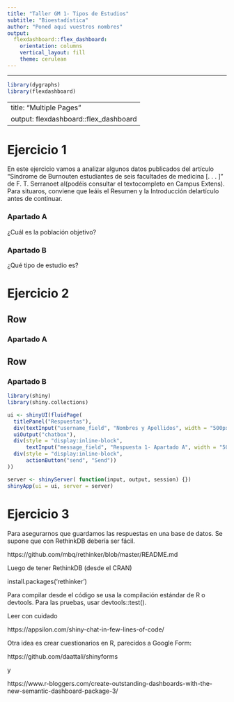 ```yaml
---
title: "Taller GM 1- Tipos de Estudios"
subtitle: "Bioestadística"
author: "Poned aquí vuestros nombres"
output: 
  flexdashboard::flex_dashboard:
    orientation: columns
    vertical_layout: fill
    theme: cerulean
---
```

---

```r
library(dygraphs)
library(flexdashboard)
```

---
title: "Multiple Pages"
output: flexdashboard::flex_dashboard
---

Ejercicio 1
===================================== 
   
En este ejercicio vamos a analizar algunos datos publicados del artículo “Síndrome de Burnouten estudiantes de seis facultades de medicina [. . . ]” de F. T. Serranoet al(podéis consultar el textocompleto en Campus Extens). Para situaros, conviene que leáis el Resumen y la Introducción delartículo antes de continuar.

### Apartado A

¿Cuál es la población objetivo?



### Apartado B

¿Qué tipo de estudio es?


Ejercicio 2
=====================================     

Row
-------------------------------------
    
### Apartado A




Row
-------------------------------------
    
### Apartado B

```r
library(shiny)
library(shiny.collections)

ui <- shinyUI(fluidPage(
  titlePanel("Respuestas"),
  div(textInput("username_field", "Nombres y Apellidos", width = "500px")),
  uiOutput("chatbox"),
  div(style = "display:inline-block",
      textInput("message_field", "Respuesta 1- Apartado A", width = "500px")),
  div(style = "display:inline-block",
      actionButton("send", "Send"))
))

server <- shinyServer( function(input, output, session) {})
shinyApp(ui = ui, server = server)
```


Ejercicio 3
=====================================  

Para asegurarnos que guardamos las respuestas en una base de datos. Se supone que con RethinkDB debería ser fácil.

 https://github.com/mbq/rethinker/blob/master/README.md
 
 Luego de tener RethinkDB  (desde el CRAN)
 
install.packages('rethinker')

 
 Para compilar desde el código se usa la compilación estándar de R o devtools. Para las pruebas, usar devtools::test().
 
 Leer con cuidado 
 
 https://appsilon.com/shiny-chat-in-few-lines-of-code/
 
 Otra idea es crear cuestionarios en R, parecidos a Google Form:
 
 https://github.com/daattali/shinyforms
 
 y 
 
 https://www.r-bloggers.com/create-outstanding-dashboards-with-the-new-semantic-dashboard-package-3/
 
 
 
 